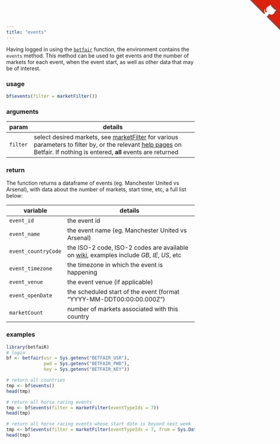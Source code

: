 ```yaml
---
title: "events"
---
```


Having logged in using the [`betfair`](betfair.html) function, the environment contains the `events` method.  This method can be used to get events and the number of markets for each event, when the event start, as well as other data that may be of interest.

### usage

```r
bf$events(filter = marketFilter())
```

### arguments

param | details
------|-------------------------------------------------------------------------
`filter` | select desired markets, see [marketFilter](marketFilter.html) for various parameters to filter by, or the relevant [help pages](https://api.developer.betfair.com/services/webapps/docs/display/1smk3cen4v3lu3yomq5qye0ni/Betting+Type+Definitions#BettingTypeDefinitions-MarketFilter) on Betfair.  If nothing is entered, **all** events are returned

### return

The function returns a dataframe of events (eg. Manchester United vs Arsenal), with data about the number of markets, start time, etc, a full list below:

variable | details
------|-------------------------------------------------------------------------
`event_id` | the event id
`event_name` | the event name (eg. Manchester United vs Arsenal)
`event_countryCode` | the ISO-2 code, ISO-2 codes are available on [wiki](https://en.wikipedia.org/wiki/ISO_3166-1_alpha-2), examples include _GB_, _IE_, _US_, etc
`event_timezone` | the timezone in which the event is happening
`event_venue` | the event venue (if applicable)
`event_openDate` | the scheduled start of the event (format "YYYY-MM-DDT00:00:00.000Z")
`marketCount` | number of markets associated with this country

### examples

```r
library(betfaiR)
# login
bf <- betfair(usr = Sys.getenv("BETFAIR_USR"),
              pwd = Sys.getenv("BETFAIR_PWD"),
              key = Sys.getenv("BETFAIR_KEY"))

# return all countries
tmp <- bf$events()
head(tmp)

# return all horse racing events
tmp <- bf$events(filter = marketFilter(eventTypeIds = 7))
head(tmp)

# return all horse racing events whose start date is beyond next week
tmp <- bf$events(filter = marketFilter(eventTypeIds = 7, from = Sys.Date() + 7))
head(tmp)
```

<a href="https://github.com/durtal/betfaiR" class="github-corner"><svg width="80" height="80" viewBox="0 0 250 250" style="fill:#d9230f; color:#fcfcfc; position: absolute; top: 0; border: 0; right: 0;"><path d="M0,0 L115,115 L130,115 L142,142 L250,250 L250,0 Z"></path><path d="M128.3,109.0 C113.8,99.7 119.0,89.6 119.0,89.6 C122.0,82.7 120.5,78.6 120.5,78.6 C119.2,72.0 123.4,76.3 123.4,76.3 C127.3,80.9 125.5,87.3 125.5,87.3 C122.9,97.6 130.6,101.9 134.4,103.2" fill="currentColor" style="transform-origin: 130px 106px;" class="octo-arm"></path><path d="M115.0,115.0 C114.9,115.1 118.7,116.5 119.8,115.4 L133.7,101.6 C136.9,99.2 139.9,98.4 142.2,98.6 C133.8,88.0 127.5,74.4 143.8,58.0 C148.5,53.4 154.0,51.2 159.7,51.0 C160.3,49.4 163.2,43.6 171.4,40.1 C171.4,40.1 176.1,42.5 178.8,56.2 C183.1,58.6 187.2,61.8 190.9,65.4 C194.5,69.0 197.7,73.2 200.1,77.6 C213.8,80.2 216.3,84.9 216.3,84.9 C212.7,93.1 206.9,96.0 205.4,96.6 C205.1,102.4 203.0,107.8 198.3,112.5 C181.9,128.9 168.3,122.5 157.7,114.1 C157.9,116.9 156.7,120.9 152.7,124.9 L141.0,136.5 C139.8,137.7 141.6,141.9 141.8,141.8 Z" fill="currentColor" class="octo-body"></path></svg></a><style>.github-corner:hover .octo-arm{animation:octocat-wave 560ms ease-in-out}@keyframes octocat-wave{0%,100%{transform:rotate(0)}20%,60%{transform:rotate(-25deg)}40%,80%{transform:rotate(10deg)}}@media (max-width:500px){.github-corner:hover .octo-arm{animation:none}.github-corner .octo-arm{animation:octocat-wave 560ms ease-in-out}}</style>
